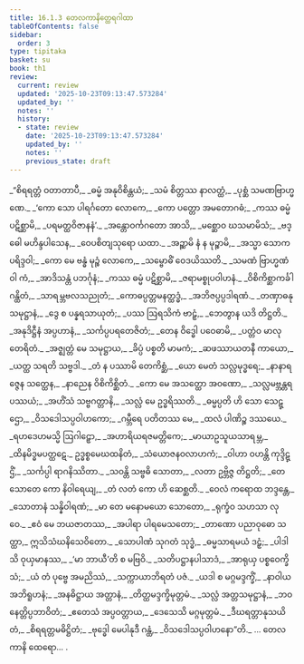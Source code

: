 ```yaml
---
title: 16.1.3 တေလကာနိတ္ထေရဂါထာ
tableOfContents: false
sidebar:
  order: 3
type: tipitaka
basket: su
book: th1
review:
  current: review
  updated: '2025-10-23T09:13:47.573284'
  updated_by: ''
  notes: ''
  history:
  - state: review
    date: '2025-10-23T09:13:47.573284'
    updated_by: ''
    notes: ''
    previous_state: draft
---
```



<ReviewStatus review={frontmatter.review} showDetails={true} />

<HypothesisAnnotation frontmatter={frontmatter} />

<DynamicBreadcrumb />

<Division number="747" book="th1" e="ch" v="19" p="323">

<Paragraph number="1085" type="verses" book="th1">
_“စိရရတ္တံ ဝတာတာပီ,_  
_ဓမ္မံ အနုဝိစိန္တယံ;_  
_သမံ စိတ္တဿ နာလတ္ထံ,_  
_ပုစ္ဆံ သမဏဗြာဟ္မဏေ._  

</Paragraph>

</Division>
<Division number="748" book="th1" e="ch" v="19" p="323">

<Paragraph number="1086" type="verses" book="th1">
_‘ကော သော ပါရင်္ဂတော လောကေ,_  
_ကော ပတ္တော အမတောဂဓံ;_  
_ကဿ ဓမ္မံ ပဋိစ္ဆာမိ,_  
_ပရမတ္ထဝိဇာနနံ’._  

</Paragraph>

</Division>
<Division number="749" book="th1" e="ch" v="19" p="323">

<Paragraph number="1087" type="verses" book="th1">
_အန္တောဝင်္ကဂတော အာသိ,_  
_မစ္ဆောဝ ဃသမာမိသံ;_  
_ဗဒ္ဓေါ မဟိန္ဒပါသေန,_  
_ဝေပစိတျသုရော ယထာ._  

</Paragraph>

</Division>
<Division number="750" book="th1" e="ch" v="19" p="323">

<Paragraph number="1088" type="verses" book="th1">
_အဉ္ဆာမိ နံ န မုဉ္စာမိ,_  
_အသ္မာ သောကပရိဒ္ဒဝါ;_  
_ကော မေ ဗန္ဓံ မုဉ္စံ လောကေ,_  
_သမ္ဗောဓိံ ဝေဒယိဿတိ._  

</Paragraph>

</Division>
<Division number="751" book="th1" e="ch" v="19" p="323">

<Paragraph number="1089" type="verses" book="th1">
_သမဏံ ဗြာဟ္မဏံ ဝါ ကံ,_  
_အာဒိသန္တံ ပဘင်္ဂုနံ;_  
_ကဿ ဓမ္မံ ပဋိစ္ဆာမိ,_  
_ဇရာမစ္စုပဝါဟနံ._  

</Paragraph>

</Division>
<Division number="752" book="th1" e="ch" v="19" p="323">

<Paragraph number="1090" type="verses" book="th1">
_ဝိစိကိစ္ဆာကင်္ခါဂန္ထိတံ,_  
_သာရမ္ဘဗလသညုတံ;_  
_ကောဓပ္ပတ္တမနတ္ထဒ္ဓံ,_  
_အဘိဇပ္ပပ္ပဒါရဏံ._  

</Paragraph>

</Division>
<Division number="753" book="th1" e="ch" v="19" p="324">

<Paragraph number="1091" type="verses" book="th1">
_တဏှာဓနုသမုဋ္ဌာနံ,_  
_ဒွေ စ ပန္နရသာယုတံ;_  
_ပဿ ဩရသိကံ ဗာဠှံ,_  
_ဘေတွာန ယဒိ တိဋ္ဌတိ._  

</Paragraph>

</Division>
<Division number="754" book="th1" e="ch" v="19" p="324">

<Paragraph number="1092" type="verses" book="th1">
_အနုဒိဋ္ဌီနံ အပ္ပဟာနံ,_  
_သင်္ကပ္ပပရတေဇိတံ;_  
_တေန ဝိဒ္ဓေါ ပဝေဓာမိ,_  
_ပတ္တံဝ မာလုတေရိတံ._  

</Paragraph>

</Division>
<Division number="755" book="th1" e="ch" v="19" p="324">

<Paragraph number="1093" type="verses" book="th1">
_အဇ္ဈတ္တံ မေ သမုဋ္ဌာယ,_  
_ခိပ္ပံ ပစ္စတိ မာမကံ;_  
_ဆဖဿာယတနီ ကာယော,_  
_ယတ္ထ သရတိ သဗ္ဗဒါ._  

</Paragraph>

</Division>
<Division number="756" book="th1" e="ch" v="19" p="324">

<Paragraph number="1094" type="verses" book="th1">
_တံ န ပဿာမိ တေကိစ္ဆံ,_  
_ယော မေတံ သလ္လမုဒ္ဓရေ;_  
_နာနာရဇ္ဇေန သတ္ထေန,_  
_နာညေန ဝိစိကိစ္ဆိတံ._  

</Paragraph>

</Division>
<Division number="757" book="th1" e="ch" v="19" p="324">

<Paragraph number="1095" type="verses" book="th1">
_ကော မေ အသတ္ထော အဝဏော,_  
_သလ္လမဗ္ဘန္တရပဿယံ;_  
_အဟိံသံ သဗ္ဗဂတ္တာနိ,_  
_သလ္လံ မေ ဥဒ္ဓရိဿတိ._  

</Paragraph>

</Division>
<Division number="758" book="th1" e="ch" v="19" p="324">

<Paragraph number="1096" type="verses" book="th1">
_ဓမ္မပ္ပတိ ဟိ သော သေဋ္ဌော,_  
_ဝိသဒေါသပ္ပဝါဟကော;_  
_ဂမ္ဘီရေ ပတိတဿ မေ,_  
_ထလံ ပါဏိဉ္စ ဒဿယေ._  

</Paragraph>

</Division>
<Division number="759" book="th1" e="ch" v="19" p="324">

<Paragraph number="1097" type="verses" book="th1">
_ရဟဒေဟမသ္မိ ဩဂါဠှော,_  
_အဟာရိယရဇမတ္တိကေ;_  
_မာယာဥသူယသာရမ္ဘ,_  
_ထိနမိဒ္ဓမပတ္ထဋေ._  

</Paragraph>

</Division>
<Division number="760" book="th1" e="ch" v="19" p="324">

<Paragraph number="1098" type="verses" book="th1">
ဥဒ္ဓစ္စမေဃထနိတံ,_  
_သံယောဇနဝလာဟကံ;_  
_ဝါဟာ ဝဟန္တိ ကုဒ္ဒိဋ္ဌိံ,_  
_သင်္ကပ္ပါ ရာဂနိဿိတာ._  

</Paragraph>

</Division>
<Division number="761" book="th1" e="ch" v="19" p="324">

<Paragraph number="1099" type="verses" book="th1">
_သဝန္တိ သဗ္ဗဓိ သောတာ,_  
_လတာ ဥဗ္ဘိဇ္ဇ တိဋ္ဌတိ;_  
_တေ သောတေ ကော နိဝါရေယျ,_  
_တံ လတံ ကော ဟိ ဆေစ္ဆတိ._  

</Paragraph>

</Division>
<Division number="762" book="th1" e="ch" v="19" p="324">

<Paragraph number="1100" type="verses" book="th1">
_ဝေလံ ကရောထ ဘဒ္ဒန္တေ,_  
_သောတာနံ သန္နိဝါရဏံ;_  
_မာ တေ မနောမယော သောတော,_  
_ရုက္ခံဝ သဟသာ လုဝေ._  

</Paragraph>

</Division>
<Division number="763" book="th1" e="ch" v="19" p="324">

<Paragraph number="1101" type="verses" book="th1">
_ဧဝံ မေ ဘယဇာတဿ,_  
_အပါရာ ပါရမေသတော;_  
_တာဏော ပညာဝုဓော သတ္ထာ,_  
ဣသိသံဃနိသေဝိတော._  

</Paragraph>

</Division>
<Division number="764" book="th1" e="ch" v="19" p="324">

<Paragraph number="1102" type="verses" book="th1">
_သောပါဏံ သုဂတံ သုဒ္ဓံ,_  
_ဓမ္မသာရမယံ ဒဠှံ;_  
_ပါဒါသိ ဝုယှမာနဿ,_  
_‘မာ ဘာယီ’တိ စ မဗြဝိ._  

</Paragraph>

</Division>
<Division number="765" book="th1" e="ch" v="19" p="324">

<Paragraph number="1103" type="verses" book="th1">
_သတိပဋ္ဌာနပါသာဒံ,_  
_အာရုယှ ပစ္စဝေက္ခိသံ;_  
_ယံ တံ ပုဗ္ဗေ အမညိဿံ,_  
_သက္ကာယာဘိရတံ ပဇံ._  

</Paragraph>

</Division>
<Division number="766" book="th1" e="ch" v="19" p="325">

<Paragraph number="1104" type="verses" book="th1">
_ယဒါ စ မဂ္ဂမဒ္ဒက္ခိံ,_  
_နာဝါယ အဘိရူဟနံ;_  
_အနဓိဋ္ဌာယ အတ္တာနံ,_  
_တိတ္ထမဒ္ဒက္ခိမုတ္တမံ._  

</Paragraph>

</Division>
<Division number="767" book="th1" e="ch" v="19" p="325">

<Paragraph number="1105" type="verses" book="th1">
_သလ္လံ အတ္တသမုဋ္ဌာနံ,_  
_ဘဝနေတ္တိပ္ပဘာဝိတံ;_  
_ဧတေသံ အပ္ပဝတ္တာယ,_  
_ဒေသေသိ မဂ္ဂမုတ္တမံ._  

</Paragraph>

</Division>
<Division number="768" book="th1" e="ch" v="19" p="325">

<Paragraph number="1106" type="verses" book="th1">
_ဒီဃရတ္တာနုသယိတံ,_  
_စိရရတ္တမဓိဋ္ဌိတံ;_  
_ဗုဒ္ဓေါ မေပါနုဒီ ဂန္ထံ,_  
_ဝိသဒေါသပ္ပဝါဟနော”တိ._  


</Paragraph>
</Division>

<Paragraph number="1107" type="center" book="th1">
… တေလကာနိ ထေရော… .
</Paragraph>